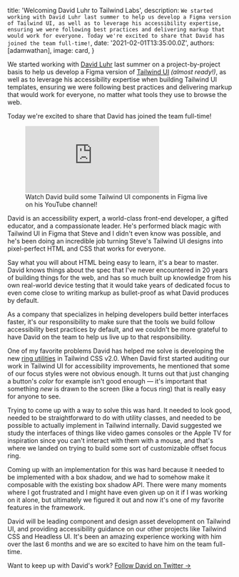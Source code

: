 
  title: 'Welcoming David Luhr to Tailwind Labs',
  description: `We started working with David Luhr last summer to help us develop a Figma version of Tailwind UI, as well as to leverage his accessibility expertise, ensuring we were following best practices and delivering markup that would work for everyone. Today we're excited to share that David has joined the team full-time!`,
  date: '2021-02-01T13:35:00.0Z',
  authors: [adamwathan],
  image: card,
}

We started working with [David Luhr](https://twitter.com/david_luhr) last summer on a project-by-project basis to help us develop a Figma version of [Tailwind UI](https://tailwindui.com) _(almost ready!)_, as well as to leverage his accessibility expertise when building Tailwind UI templates, ensuring we were following best practices and delivering markup that would work for everyone, no matter what tools they use to browse the web.

Today we're excited to share that David has joined the team full-time!

<!--more-->

<figure>
  <div className="aspect-w-16 aspect-h-9">
    <iframe
      src="https://www.youtube.com/embed/djg8WoRGrq0"
      frameBorder="0"
      allow="accelerometer; autoplay; encrypted-media; gyroscope; picture-in-picture"
      allowFullScreen
    ></iframe>
  </div>
  <figcaption>
    Watch David build some Tailwind UI components in Figma live on his YouTube channel!
  </figcaption>
</figure>

David is an accessibility expert, a world-class front-end developer, a gifted educator, and a compassionate leader. He's performed black magic with Tailwind UI in Figma that Steve and I didn't even know was possible, and he's been doing an incredible job turning Steve's Tailwind UI designs into pixel-perfect HTML and CSS that works for everyone.

Say what you will about HTML being easy to learn, it's a bear to master. David knows things about the spec that I've never encountered in 20 years of building things for the web, and has so much built up knowledge from his own real-world device testing that it would take years of dedicated focus to even come close to writing markup as bullet-proof as what David produces by default.

As a company that specializes in helping developers build better interfaces faster, it's our responsibility to make sure that the tools we build follow accessibility best practices by default, and we couldn't be more grateful to have David on the team to help us live up to that responsibility.

One of my favorite problems David has helped me solve is developing the new [ring utilities](https://tailwindcss.com/docs/ring-offset-width) in Tailwind CSS v2.0. When David first started auditing our work in Tailwind UI for accessibility improvements, he mentioned that some of our focus styles were not obvious enough. It turns out that just changing a button's _color_ for example isn't good enough — it's important that something _new_ is drawn to the screen (like a focus ring) that is really easy for anyone to see.

Trying to come up with a way to solve this was hard. It needed to look good, needed to be straightforward to do with utility classes, and needed to be possible to actually implement in Tailwind internally. David suggested we study the interfaces of things like video games consoles or the Apple TV for inspiration since you can't interact with them with a mouse, and that's where we landed on trying to build some sort of customizable offset focus ring.

Coming up with an implementation for this was hard because it needed to be implemented with a box shadow, and we had to somehow make it composable with the existing box shadow API. There were many moments where I got frustrated and I might have even given up on it if I was working on it alone, but ultimately we figured it out and now it's one of my favorite features in the framework.

David will be leading component and design asset development on Tailwind UI, and providing accessibility guidance on our other projects like Tailwind CSS and Headless UI. It's been an amazing experience working with him over the last 6 months and we are so excited to have him on the team full-time.

Want to keep up with David's work? <a href="https://twitter.com/david_luhr">Follow David on Twitter →</a>
